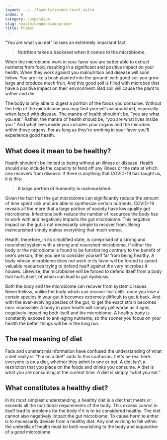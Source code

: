 ```yaml
---
layout: ../../layouts/second-level.astro
index: 0
category: compendium
slug: health/compendium/primer
title: Primer
---
```


&ldquo;You are what you eat&rdquo; misses an extremely important fact.

> **Nutrition takes a backseat when it comes to the microbiome.**

When the microbiome work in your favor you are better able to extract nutrients from food, resulting in a significant and positive impact on your health.
When they work against you malnutrition and disease will soon follow.
You are like a bush planted into the ground: with good soil you grow large and produce much fruit.
And this good soil is filled with microbes that have a positive impact on their environment. 
Bad soil will cause the plant to wither and die.

The body is only able to digest a portion of the foods you consume.
Without the help of the microbiome you may find yourself malnourished, especially when faced with disease.
The mantra of health shouldn't be, &ldquo;you are what you eat.&rdquo;
Rather, the mantra of health should be, &ldquo;you are what lives inside you.&rdquo; 
And what lives inside you includes your organs and the microbes within those organs.
For as long as they're working in your favor you'll experience good health.

## What does it mean to be healthy?

Health shouldn't be limited to being without an illness or disease.
Health should also include the capacity to fend off any illness or the rate at which one recovers from disease.
If there is anything that COVID-19 has taught us, it is this:

> **A large portion of humanity is malnourished.**

Given the fact that the gut microbiome can significantly reduce the amount of time spent sick and are able to synthesize certain nutrients, COVID-19 reveals all the more that a large portion of society have low-quality gut microbiome.
Infections both reduce the number of resources the body has to work with and negatively impacts the gut microbiome.
This negative impact on the gut is not necessarily simple to recover from.
Being malnourished simply makes everything that much worse.

Health, therefore, in its simplified state, is comprised of a strong and nourished system with a strong and nourished microbiome.
If either the body or the microbiome is found to be functioning contrary to the benefit of one's person, then you are to consider yourself far from being healthy.
A body whose microbiome does not work in its favor will be forced to spend valuable resources trying to defend itself against the very microbes it houses.
Likewise, the microbiome will be forced to defend itself from a body that hurts itself, of which can lead to gut dysbiosis.

Both the body and the microbiome can recover from systemic issues.
Nevertheless, unlike the body which can recover lost cells, once you lose a certain species in your gut it becomes extremely difficult to get it back.
And with the ever-evolving species of the gut, to get the exact strain becomes near impossible. 
A body in poor health will simply get worse as it ages, negatively impacting both itself and the microbiome.
A healhty body is constantly exposed to anti-aging nutrients, so the sooner you focus on your health the better things will be in the long run.

## The real meaning of diet

Fads and constant misinformation have confused the understanding of what a diet really is. 
&ldquo;I'm on a diet&rdquo; adds to this confusion.
Let's be real here: everyone is on a diet, whether they admit to one or not.
A diet isn't a restriction that you place on the foods and drinks you consume.
A diet is what you are consuming at the current time.
A diet is simply &ldquo;what you eat.&rdquo;

## What constitutes a healthy diet?

In its most simplest understanding, a healthy diet is a diet that meets or exceeds all the nutritional requirements of the body.
This excess cannot in itself lead to problems for the body if it is to be considered healthy.
The diet cannot also negatively impact the gut microbiome.
To cause harm to either is to necessarily deviate from a healthy diet.
Any diet wishing to fall within the umbrella of health must be both nourishing to the body and supportive of a good microbiome.
